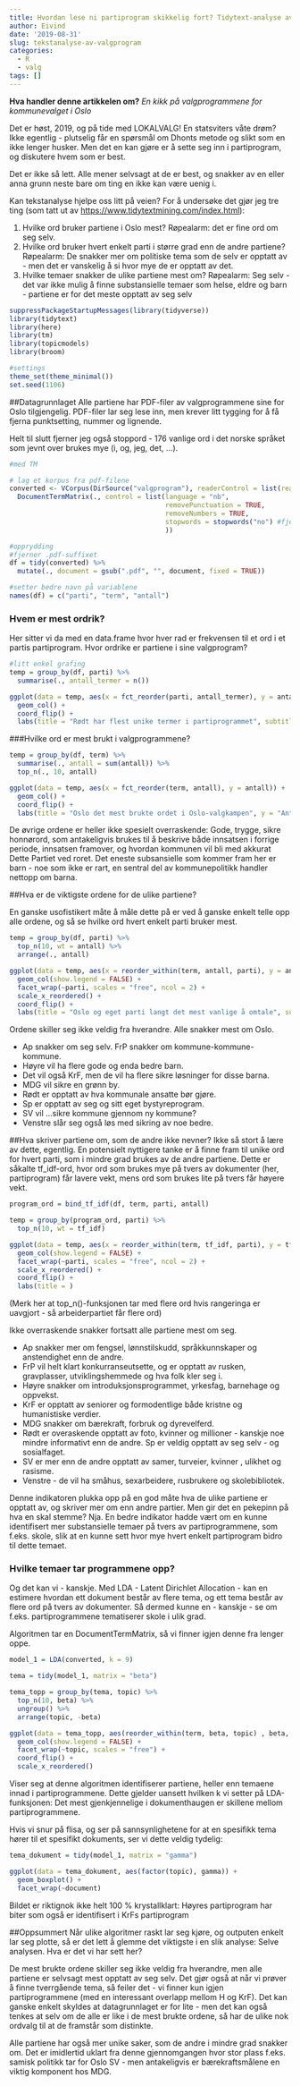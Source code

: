 ```yaml
---
title: Hvordan lese ni partiprogram skikkelig fort? Tidytext-analyse av valgprogram
author: Eivind
date: '2019-08-31'
slug: tekstanalyse-av-valgprogram
categories:
  - R
  - valg
tags: []
---
```


__Hva handler denne artikkelen om?__ _En kikk på valgprogrammene for kommunevalget i Oslo_

Det er høst, 2019, og på tide med LOKALVALG! En statsviters våte drøm? Ikke egentlig - plutselig får en spørsmål om Dhonts metode og slikt som en ikke lenger husker. Men det en kan gjøre er å sette seg inn i partiprogram, og diskutere hvem som er best.

Det er ikke så lett. Alle mener selvsagt at de er best, og snakker av en eller anna grunn neste bare om ting en ikke kan være uenig i.

Kan tekstanalyse hjelpe oss litt på veien? For å undersøke det gjør jeg tre ting (som tatt ut av [https://www.tidytextmining.com/index.html](Tidy Textmining with R)):

1. Hvilke ord bruker partiene i Oslo mest? Røpealarm: det er fine ord om seg selv.
2. Hvilke ord bruker hvert enkelt parti i større grad enn de andre partiene? Røpealarm: De snakker mer om politiske tema som de selv er opptatt av - men det er vanskelig å si hvor mye de er opptatt av det.
3. Hvilke temaer snakker de ulike partiene mest om? Røpealarm: Seg selv - det var ikke mulig å finne substansielle temaer som helse, eldre og barn - partiene er for det meste opptatt av seg selv

```r
suppressPackageStartupMessages(library(tidyverse))
library(tidytext)
library(here)
library(tm)
library(topicmodels)
library(broom)

#settings
theme_set(theme_minimal())
set.seed(1106)

```

##Datagrunnlaget
Alle partiene har PDF-filer av valgprogrammene sine for Oslo tilgjengelig. PDF-filer lar seg lese inn, men krever litt tygging for å få fjerna punktsetting, nummer og lignende. 

Helt til slutt fjerner jeg også stoppord - 176 vanlige ord i det norske språket som jevnt over brukes mye (i, og, jeg, det, ...). 

```r
#med TM

# lag et korpus fra pdf-filene
converted <- VCorpus(DirSource("valgprogram"), readerControl = list(reader = readPDF, language = "nb")) %>% 
  DocumentTermMatrix(., control = list(language = "nb", 
                                       removePunctuation = TRUE,
                                       removeNumbers = TRUE,
                                       stopwords = stopwords("no") #fjerner stoppord 
                                       ))

#opprydding
#fjerner .pdf-suffixet
df = tidy(converted) %>%
  mutate(., document = gsub(".pdf", "", document, fixed = TRUE))

#setter bedre navn på variablene
names(df) = c("parti", "term", "antall")

```

### Hvem er mest ordrik?
Her sitter vi da med en data.frame hvor hver rad er frekvensen til et ord i et partis partiprogram. Hvor ordrike er partiene i sine valgprogram?

```r
#litt enkel grafing 
temp = group_by(df, parti) %>%
  summarise(., antall_termer = n())

ggplot(data = temp, aes(x = fct_reorder(parti, antall_termer), y = antall_termer)) + 
  geom_col() + 
  coord_flip() + 
  labs(title = "Rødt har flest unike termer i partiprogrammet", subtitle = "Partienes valgprogram for Oslo, 2019-2023", y = "Antall termer",x = "Parti")
```
###Hvilke ord er mest brukt i valgprogrammene?
```r
temp = group_by(df, term) %>%
  summarise(., antall = sum(antall)) %>%
  top_n(., 10, antall)

ggplot(data = temp, aes(x = fct_reorder(term, antall), y = antall)) + 
  geom_col() + 
  coord_flip() + 
  labs(title = "Oslo det mest brukte ordet i Oslo-valgkampen", y = "Antall ganger brukt",x = "Ord")
```

De øvrige ordene er heller ikke spesielt overraskende: Gode, trygge, sikre honnørord, som antakeligvis brukes til å beskrive både innsatsen i forrige periode, innsatsen framover, og hvordan kommunen vil bli med akkurat Dette Partiet ved roret. Det eneste subsansielle som kommer fram her er barn - noe som ikke er rart, en sentral del av kommunepolitikk handler nettopp om barna.

##Hva er de viktigste ordene for de ulike partiene?

En ganske usofistikert måte å måle dette på er ved å ganske enkelt telle opp alle ordene, og så se hvilke ord hvert enkelt parti bruker mest.

```r
temp = group_by(df, parti) %>%
  top_n(10, wt = antall) %>%
  arrange(., antall)

ggplot(data = temp, aes(x = reorder_within(term, antall, parti), y = antall, fill = parti)) + 
  geom_col(show.legend = FALSE) + 
  facet_wrap(~parti, scales = "free", ncol = 2) + 
  scale_x_reordered() + 
  coord_flip() + 
  labs(title = "Oslo og eget parti langt det mest vanlige å omtale", subtitle = "Ti mest brukte ord i  valgprogrammet for 2019-2023", x = "Parti", y = "Antall ganger ordet er nevnt")

```


Ordene skiller seg ikke veldig fra hverandre. Alle snakker mest om Oslo. 

- Ap snakker om seg selv. FrP snakker om kommune-kommune-kommune. 
- Høyre vil ha flere gode og enda bedre barn. 
- Det vil også KrF, men de vil ha flere sikre løsninger for disse barna. 
- MDG vil sikre en grønn by. 
- Rødt er opptatt av hva kommunale ansatte bør gjøre. 
- Sp er opptatt av seg og sitt eget bystyreprogram. 
- SV vil ...sikre kommune gjennom ny kommune? 
- Venstre slår seg også løs med sikring av noe bedre.

##Hva skriver partiene om, som de andre ikke nevner?
Ikke så stort å lære av dette, egentlig. En potensielt nyttigere tanke er å finne fram til unike ord for hvert parti, som i mindre grad brukes av de andre partiene. Dette er såkalte tf_idf-ord, hvor ord som brukes mye på tvers av dokumenter (her, partiprogram) får lavere vekt, mens ord som brukes lite på tvers får høyere vekt.

```r
program_ord = bind_tf_idf(df, term, parti, antall)

temp = group_by(program_ord, parti) %>%
  top_n(10, wt = tf_idf)

ggplot(data = temp, aes(x = reorder_within(term, tf_idf, parti), y = tf_idf, fill = parti)) + 
  geom_col(show.legend = FALSE) + 
  facet_wrap(~parti, scales = "free", ncol = 2) + 
  scale_x_reordered() + 
  coord_flip() + 
  labs(title = )

```
(Merk her at top_n()-funksjonen tar med flere ord hvis rangeringa er uavgjort - så arbeiderpartiet får flere ord)

Ikke overraskende snakker fortsatt alle partiene mest om seg. 

- Ap snakker mer om fengsel, lønnstilskudd, språkkunnskaper og anstendighet enn de andre. 
- FrP vil helt klart konkurranseutsette, og er opptatt av rusken, gravplasser, utviklingshemmede og hva folk kler seg i.
- Høyre snakker om introduksjonsprogrammet, yrkesfag, barnehage og oppvekst. 
- KrF er opptatt av seniorer og formodentlige både kristne og humanistiske verdier. 
- MDG snakker om bærekraft, forbruk og dyrevelferd. 
- Rødt er overaskende opptatt av foto, kvinner og millioner - kanskje noe mindre informativt enn de andre. Sp er veldig opptatt av seg selv - og sosialfaget. 
- SV er mer enn de andre opptatt av samer, turveier, kvinner , ulikhet og rasisme. 
- Venstre - de vil ha småhus, sexarbeidere, rusbrukere og skolebibliotek.

Denne indikatoren plukka opp på en god måte hva de ulike partiene er opptatt av, og skriver mer om enn andre partier. Men gir det en pekepinn på hva en skal stemme? Nja. En bedre indikator hadde vært om en kunne identifisert mer substansielle temaer på tvers av partiprogrammene, som f.eks. skole, slik at en kunne sett hvor mye hvert enkelt partiprogram bidro til dette temaet.

### Hvilke temaer tar programmene opp?
Og det kan vi - kanskje. Med LDA - Latent Dirichlet Allocation - kan en estimere hvordan ett dokument består av flere tema, og ett tema består av flere ord på tvers av dokumenter. Så dermed kunne en - kanskje - se om f.eks. partiprogrammene tematiserer skole i ulik grad. 

Algoritmen tar en DocumentTermMatrix, så vi finner igjen denne fra lenger oppe.

```r
model_1 = LDA(converted, k = 9)

tema = tidy(model_1, matrix = "beta")

tema_topp = group_by(tema, topic) %>%
  top_n(10, beta) %>%
  ungroup() %>%
  arrange(topic, -beta)

ggplot(data = tema_topp, aes(reorder_within(term, beta, topic) , beta, fill = factor(topic))) + 
  geom_col(show.legend = FALSE) + 
  facet_wrap(~topic, scales = "free") +
  coord_flip() + 
  scale_x_reordered()

```

Viser seg at denne algoritmen identifiserer partiene, heller enn temaene innad i partiprogrammene. Dette gjelder uansett hvilken k vi setter på LDA-funksjonen: Det mest gjenkjennelige i dokumenthaugen er skillene mellom partiprogrammene.

Hvis vi snur på flisa, og ser på sannsynlighetene for at en spesifikk tema hører til et spesifikt dokuments, ser vi dette veldig tydelig:

```r
tema_dokument = tidy(model_1, matrix = "gamma")

ggplot(data = tema_dokument, aes(factor(topic), gamma)) +
  geom_boxplot() +
  facet_wrap(~document)
```

Bildet er riktignok ikke helt 100 % krystallklart: Høyres partiprogram har biter som også er identifisert i KrFs partiprogram

##Oppsummert
Når ulike algoritmer raskt lar seg kjøre, og outputen enkelt lar seg plotte, så er det lett å glemme det viktigste i en slik analyse: Selve analysen. Hva er det vi har sett her?

De mest brukte ordene skiller seg ikke veldig fra hverandre, men alle partiene er selvsagt mest opptatt av seg selv. Det gjør også at når vi prøver å finne tverrgående tema, så feiler det - vi finner kun igjen partiprogrammene (med en interessant overlapp mellom H og KrF). Det kan ganske enkelt skyldes at datagrunnlaget er for lite - men det kan også tenkes at selv om de alle er like i de mest brukte ordene, så har de ulike nok ordvalg til at de framstår som distinkte. 

Alle partiene har også mer unike saker, som de andre i mindre grad snakker om. Det er imidlertid uklart fra denne gjennomgangen hvor stor plass f.eks. samisk politikk tar for Oslo SV - men antakeligvis er bærekraftsmålene en viktig komponent hos MDG.
